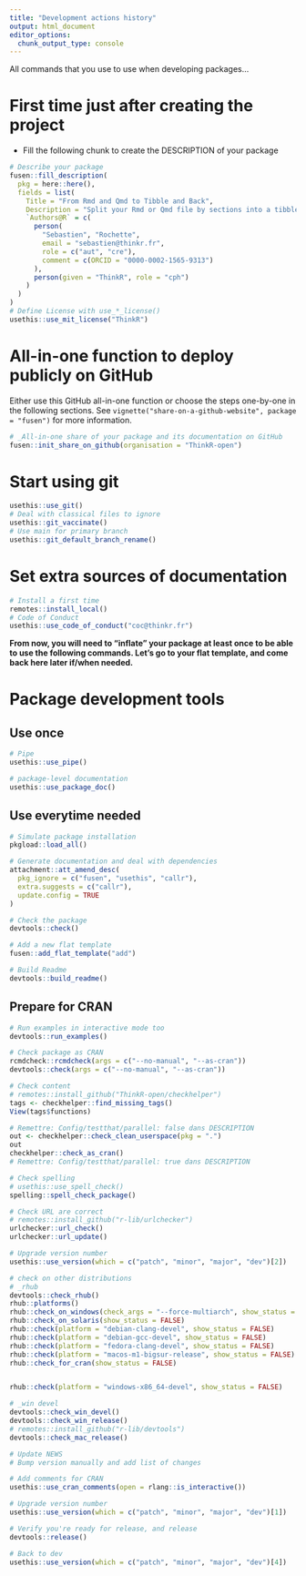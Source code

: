 ```yaml
---
title: "Development actions history"
output: html_document
editor_options: 
  chunk_output_type: console
---
```


All commands that you use to use when developing packages...

# First time just after creating the project

- Fill the following chunk to create the DESCRIPTION of your package

```r
# Describe your package
fusen::fill_description(
  pkg = here::here(),
  fields = list(
    Title = "From Rmd and Qmd to Tibble and Back",
    Description = "Split your Rmd or Qmd file by sections into a tibble: titles, text, chunks. Rebuild it from the tibble.",
    `Authors@R` = c(
      person(
        "Sebastien", "Rochette",
        email = "sebastien@thinkr.fr",
        role = c("aut", "cre"),
        comment = c(ORCID = "0000-0002-1565-9313")
      ),
      person(given = "ThinkR", role = "cph")
    )
  )
)
# Define License with use_*_license()
usethis::use_mit_license("ThinkR")
```

# All-in-one function to deploy publicly on GitHub

Either use this GitHub all-in-one function or choose the steps one-by-one in the following sections.
See `vignette("share-on-a-github-website", package = "fusen")` for more information.

```r
# _All-in-one share of your package and its documentation on GitHub
fusen::init_share_on_github(organisation = "ThinkR-open")
```


# Start using git

```r
usethis::use_git()
# Deal with classical files to ignore
usethis::git_vaccinate()
# Use main for primary branch
usethis::git_default_branch_rename()
```

# Set extra sources of documentation

```r
# Install a first time
remotes::install_local()
# Code of Conduct
usethis::use_code_of_conduct("coc@thinkr.fr")
```

**From now, you will need to "inflate" your package at least once to be able to use the following commands. Let's go to your flat template, and come back here later if/when needed.**


# Package development tools
## Use once

```r
# Pipe
usethis::use_pipe()

# package-level documentation
usethis::use_package_doc()
```

## Use everytime needed

```r
# Simulate package installation
pkgload::load_all()

# Generate documentation and deal with dependencies
attachment::att_amend_desc(
  pkg_ignore = c("fusen", "usethis", "callr"),
  extra.suggests = c("callr"),
  update.config = TRUE
)

# Check the package
devtools::check()

# Add a new flat template
fusen::add_flat_template("add")

# Build Readme
devtools::build_readme()
```

## Prepare for CRAN

```r
# Run examples in interactive mode too
devtools::run_examples()

# Check package as CRAN
rcmdcheck::rcmdcheck(args = c("--no-manual", "--as-cran"))
devtools::check(args = c("--no-manual", "--as-cran"))

# Check content
# remotes::install_github("ThinkR-open/checkhelper")
tags <- checkhelper::find_missing_tags()
View(tags$functions)

# Remettre: Config/testthat/parallel: false dans DESCRIPTION
out <- checkhelper::check_clean_userspace(pkg = ".")
out
checkhelper::check_as_cran()
# Remettre: Config/testthat/parallel: true dans DESCRIPTION

# Check spelling
# usethis::use_spell_check()
spelling::spell_check_package()

# Check URL are correct
# remotes::install_github("r-lib/urlchecker")
urlchecker::url_check()
urlchecker::url_update()

# Upgrade version number
usethis::use_version(which = c("patch", "minor", "major", "dev")[2])

# check on other distributions
# _rhub
devtools::check_rhub()
rhub::platforms()
rhub::check_on_windows(check_args = "--force-multiarch", show_status = FALSE)
rhub::check_on_solaris(show_status = FALSE)
rhub::check(platform = "debian-clang-devel", show_status = FALSE)
rhub::check(platform = "debian-gcc-devel", show_status = FALSE)
rhub::check(platform = "fedora-clang-devel", show_status = FALSE)
rhub::check(platform = "macos-m1-bigsur-release", show_status = FALSE)
rhub::check_for_cran(show_status = FALSE)


rhub::check(platform = "windows-x86_64-devel", show_status = FALSE)

# _win devel
devtools::check_win_devel()
devtools::check_win_release()
# remotes::install_github("r-lib/devtools")
devtools::check_mac_release()

# Update NEWS
# Bump version manually and add list of changes

# Add comments for CRAN
usethis::use_cran_comments(open = rlang::is_interactive())

# Upgrade version number
usethis::use_version(which = c("patch", "minor", "major", "dev")[1])

# Verify you're ready for release, and release
devtools::release()

# Back to dev
usethis::use_version(which = c("patch", "minor", "major", "dev")[4])
```

